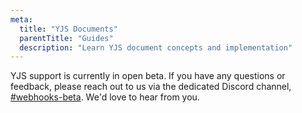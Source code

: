 ```yaml
---
meta:
  title: "YJS Documents"
  parentTitle: "Guides"
  description: "Learn YJS document concepts and implementation"
---
```


<Banner title="Open beta">

YJS support is currently in open beta. If you have any questions or feedback,
please reach out to us via the dedicated Discord channel,
[#webhooks-beta](https://discord.com/channels/913109211746009108/1044705458872660088).
We'd love to hear from you.

</Banner>
